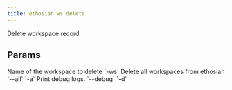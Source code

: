 ```yaml
---
title: ethosian ws delete
---
```


Delete workspace record

## Params

<ResponseField name="ws_name" type="str">
 Name of the workspace to delete `-ws`
</ResponseField>
<ResponseField name="all_workspaces" type="str">
 Delete all workspaces from ethosian `--all` `-a`
</ResponseField>
<ResponseField name="print_debug_log" type="bool">
 Print debug logs. `--debug` `-d`
</ResponseField>
